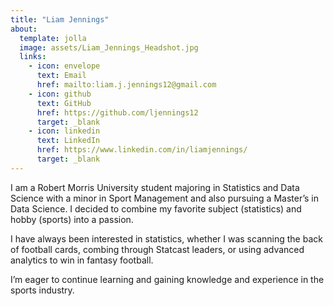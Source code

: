 ```yaml
---
title: "Liam Jennings"
about: 
  template: jolla
  image: assets/Liam_Jennings_Headshot.jpg
  links:
    - icon: envelope
      text: Email
      href: mailto:liam.j.jennings12@gmail.com
    - icon: github
      text: GitHub
      href: https://github.com/ljennings12
      target: _blank
    - icon: linkedin
      text: LinkedIn
      href: https://www.linkedin.com/in/liamjennings/
      target: _blank
---
```


I am a Robert Morris University student majoring in Statistics and Data Science with a minor in Sport Management and also pursuing a Master's in Data Science. I decided to combine my favorite subject (statistics) and hobby (sports) into a passion. 

I have always been interested in statistics, whether I was scanning the back of football cards, combing through Statcast leaders, or using advanced analytics to win in fantasy football. 

I’m eager to continue learning and gaining knowledge and experience in the sports industry.